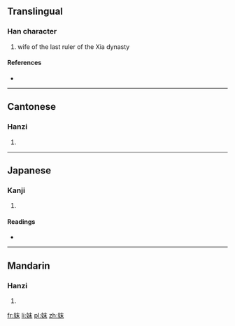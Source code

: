 {{also|妹}}
==Translingual==

===Han character===
{{Han char|rn=38|rad=女|as=05|sn=8|four=4549<sub>0</sub>|canj=女木十 (VDJ)|ids=⿰[[女]][[末]]}}

# wife of the last ruler of the Xia dynasty

====References====
* {{Han ref|kx=0257.290|dkj=06139|dj=0522.240|hdz=21034.070|uh=59BA|ud=22970|bh=CC45|bd=52293}}

----

==Cantonese==

===Hanzi===
{{yue-hanzi|jyut=mut6|y=mut6}}

# {{defn|lang=yue|sort=女05}}

----

==Japanese==

===Kanji===
{{ja-kanji|grade=|rs=女05}}

# {{defn|lang=ja|sort=女05}}

====Readings====
* {{ja-readings|on=[[ばつ]] (batsu), [[まち]] (machi), [[まつ]] (matsu)|kun=[[あざな]] (azana)}}

----

==Mandarin==

===Hanzi===
{{cmn-hanzi|pin=[[mò]] ([[mo4]])|wg=mo<sup>4</sup>}}

# {{defn|lang=cmn|sort=女05}}

[[fr:妺]]
[[li:妺]]
[[pl:妺]]
[[zh:妺]]